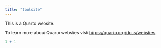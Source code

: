 ```yaml
---
title: "toolsite"
---
```


This is a Quarto website.

To learn more about Quarto websites visit <https://quarto.org/docs/websites>.

```r
1 + 1
```
